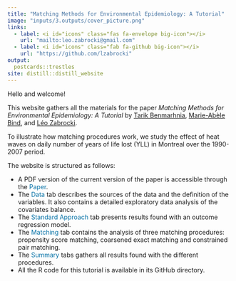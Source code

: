 ```yaml
---
title: "Matching Methods for Environmental Epidemiology: A Tutorial"
image: "inputs/3.outputs/cover_picture.png"
links:
  - label: <i id="icons" class="fas fa-envelope big-icon"></i>
    url: "mailto:leo.zabrocki@gmail.com"
  - label: <i id="icons" class="fab fa-github big-icon"></i>
    url: "https://github.com/lzabrocki"
output:
  postcards::trestles
site: distill::distill_website
---
```



Hello and welcome!

This website gathers all the materials for the paper *Matching Methods for Environmental Epidemiology: A Tutorial* by [Tarik Benmarhnia](https://profiles.ucsd.edu/tarik.benmarhnia), [Marie-Abèle Bind](https://biostatistics.massgeneral.org/faculty/marie-abele-bind-phd/), and [Léo Zabrocki](https://lzabrocki.github.io/).


To illustrate how matching procedures work, we study the effect of heat waves on daily number of years of life lost (YLL) in Montreal over the 1990-2007 period.

The website is structured as follows:

* A PDF version of the current version of the paper is accessible through the <span style="color:#0471a6">Paper</span>.
* The <span style="color:#0471a6">Data</span> tab describes the sources of the data and the definition of the variables. It also contains a detailed exploratory data analysis of the covariates balance.
* The <span style="color:#0471a6">Standard Approach</span> tab presents results found with an outcome regression model.
* The <span style="color:#0471a6">Matching</span> tab contains the analysis of three matching procedures: propensity score matching, coarsened exact matching and constrained pair matching.
* The <span style="color:#0471a6">Summary</span> tabs gathers all results found with the different procedures.
* All the R code for this tutorial is available in its GitHub directory.




